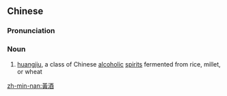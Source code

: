 {{also|黄酒}}
==Chinese==
{{zh-forms|s=黄酒|yellow}}

===Pronunciation===
{{zh-pron
|m=huángjiǔ
|c=wong4 zau2
|mn=n̂g-chiú
|cat=n
}}

===Noun===
{{zh-noun}}

# [[huangjiu]], a class of Chinese [[alcoholic]] [[spirits]] fermented from rice, millet, or wheat

[[zh-min-nan:黃酒]]